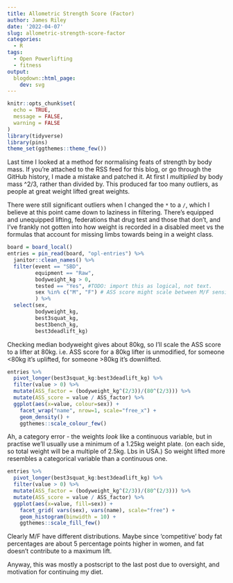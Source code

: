 ```yaml
---
title: Allometric Strength Score (Factor)
author: James Riley
date: '2022-04-07'
slug: allometric-strength-score-factor
categories:
  - R
tags:
  - Open Powerlifting
  - fitness
output:
  blogdown::html_page:
    dev: svg
---
```


```r
knitr::opts_chunk$set(
  echo = TRUE,
  message = FALSE,
  warning = FALSE
)
library(tidyverse)
library(pins)
theme_set(ggthemes::theme_few())

```

Last time I looked at a method for normalising feats of strength by body mass. If you're attached to the RSS feed for this blog, or go through the GitHub history, I made a mistake and patched it. At first I *multiplied* by body mass ^2/3, rather than divided by. This produced far too many outliers, as people at great weight lifted great weights.

There were still significant outliers when I changed the `*` to a `/`, which I believe at this point came down to laziness in filtering. There's equipped and unequipped lifting, federations that drug test and those that don't, and I've frankly not gotten into how weight is recorded in a disabled meet vs the formulas that account for missing limbs towards being in a weight class.

```r
board = board_local()
entries = pin_read(board, "opl-entries") %>% 
  janitor::clean_names() %>% 
  filter(event == "SBD",
         equipment == "Raw",
         bodyweight_kg > 0,
         tested == "Yes", #TODO: import this as logical, not text.  
         sex %in% c("M", "F") # ASS score might scale between M/F sensibly, so sorry to people logged as neither.
         ) %>% 
  select(sex, 
         bodyweight_kg,
         best3squat_kg,
         best3bench_kg,
         best3deadlift_kg)

```

Checking median bodyweight gives about 80kg, so I'll scale the ASS score to a lifter at 80kg. i.e. ASS score for a 80kg lifter is unmodified, for someone <80kg it's uplifted, for someone >80kg it's downlifted.

```r
entries %>% 
  pivot_longer(best3squat_kg:best3deadlift_kg) %>% 
  filter(value > 0) %>% 
  mutate(ASS_factor = (bodyweight_kg^(2/3))/(80^(2/3))) %>% 
  mutate(ASS_score = value / ASS_factor) %>% 
  ggplot(aes(x=value, colour=sex)) + 
    facet_wrap("name", nrow=1, scale="free_x") +
    geom_density() +
    ggthemes::scale_colour_few()

```

Ah, a category error - the weights _look_ like a continuous variable, but in practise we'll usually use a minimum of a 1.25kg weight plate. (on each side, so total weight will be a multiple of 2.5kg. Lbs in USA.) So weight lifted more resembles a categorical variable than a continuous one.

```r
entries %>% 
  pivot_longer(best3squat_kg:best3deadlift_kg) %>% 
  filter(value > 0) %>% 
  mutate(ASS_factor = (bodyweight_kg^(2/3))/(80^(2/3))) %>% 
  mutate(ASS_score = value / ASS_factor) %>% 
  ggplot(aes(x=value, fill=sex)) + 
    facet_grid( vars(sex), vars(name), scale="free") +
    geom_histogram(binwidth = 10) +
    ggthemes::scale_fill_few() 
```

Clearly M/F have different distributions. Maybe since 'competitive' body fat percentages are about 5 percentage points higher in women, and fat doesn't contribute to a maximum lift. 

Anyway, this was mostly a postscript to the last post due to oversight, and motivation for continuing my diet. 
